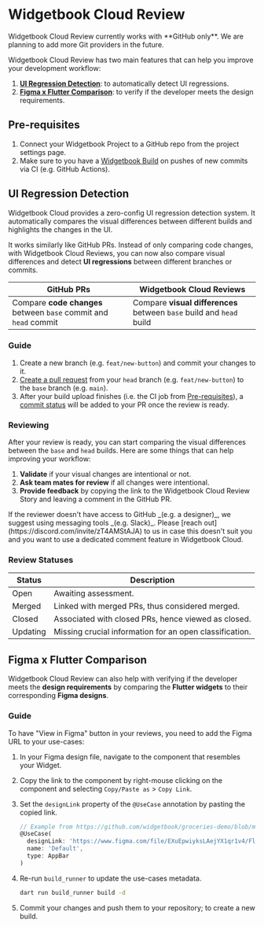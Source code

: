 # Widgetbook Cloud Review

<Warning>
  Widgetbook Cloud Review currently works with **GitHub only**. We are planning
  to add more Git providers in the future.
</Warning>

Widgetbook Cloud Review has two main features that can help you improve your development workflow:

1. [**UI Regression Detection**](/widgetbook-cloud/reviews#ui-regression-detection): to automatically detect UI regressions.
1. [**Figma x Flutter Comparison**](/widgetbook-cloud/reviews#figma-x-flutter-comparison): to verify if the developer meets the design requirements.

## Pre-requisites

1. Connect your Widgetbook Project to a GitHub repo from the project settings page.
1. Make sure to you have a [Widgetbook Build](/widgetbook-cloud/hosting) on pushes of new commits via CI (e.g. GitHub Actions).

## UI Regression Detection

Widgetbook Cloud provides a zero-config UI regression detection system. It automatically compares the visual differences between different builds and highlights the changes in the UI.

It works similarly like GitHub PRs. Instead of only comparing code changes, with Widgetbook Cloud Reviews, you can now also compare visual differences and detect **UI regressions** between different branches or commits.

| GitHub PRs                                                       | Widgetbook Cloud Reviews                                             |
| ---------------------------------------------------------------- | -------------------------------------------------------------------- |
| Compare **code changes** between `base` commit and `head` commit | Compare **visual differences** between `base` build and `head` build |

### Guide

1. Create a new branch (e.g. `feat/new-button`) and commit your changes to it.
1. [Create a pull request](https://docs.github.com/en/pull-requests/collaborating-with-pull-requests/proposing-changes-to-your-work-with-pull-requests/creating-a-pull-request) from your `head` branch (e.g. `feat/new-button`) to the `base` branch (e.g. `main`).
1. After your build upload finishes (i.e. the CI job from [Pre-requisites](#pre-requisites)), a [commit status](https://docs.github.com/en/pull-requests/collaborating-with-pull-requests/collaborating-on-repositories-with-code-quality-features/about-status-checks) will be added to your PR once the review is ready.

### Reviewing

After your review is ready, you can start comparing the visual differences between the `base` and `head` builds. Here are some things that can help improving your workflow:

1. **Validate** if your visual changes are intentional or not.
2. **Ask team mates for review** if all changes were intentional.
3. **Provide feedback** by copying the link to the Widgetbook Cloud Review Story and leaving a comment in the GitHub PR.

<Info>
  If the reviewer doesn't have access to GitHub _(e.g. a designer)_, we suggest
  using messaging tools _(e.g. Slack)_. Please [reach
  out](https://discord.com/invite/zT4AMStAJA) to us in case this doesn't suit
  you and you want to use a dedicated comment feature in Widgetbook Cloud.
</Info>

### Review Statuses

| Status   | Description                                             |
| -------- | ------------------------------------------------------- |
| Open     | Awaiting assessment.                                    |
| Merged   | Linked with merged PRs, thus considered merged.         |
| Closed   | Associated with closed PRs, hence viewed as closed.     |
| Updating | Missing crucial information for an open classification. |

## Figma x Flutter Comparison

Widgetbook Cloud Review can also help with verifying if the developer meets the **design requirements** by comparing the **Flutter widgets** to their corresponding **Figma designs**.

### Guide

To have "View in Figma" button in your reviews, you need to add the Figma URL to your use-cases:

1. In your Figma design file, navigate to the component that resembles your Widget.
1. Copy the link to the component by right-mouse clicking on the component and selecting `Copy/Paste as` > `Copy Link`.
1. Set the `designLink` property of the `@UseCase` annotation by pasting the copied link.

   ```dart
   // Example from https://github.com/widgetbook/groceries-demo/blob/main/widgetbook/lib/core/app_bar.dart
   @UseCase(
     designLink: 'https://www.figma.com/file/EXuEpwiyksLAejYX1qr1v4/Fluttercon-Berlin-2023-Demo?type=design&node-id=277-3056&mode=design&t=nVL8hLmc1jlcilZL-4',
     name: 'Default',
     type: AppBar
   )
   ```

1. Re-run `build_runner` to update the use-cases metadata.

   ```bash
   dart run build_runner build -d
   ```

1. Commit your changes and push them to your repository; to create a new build.

